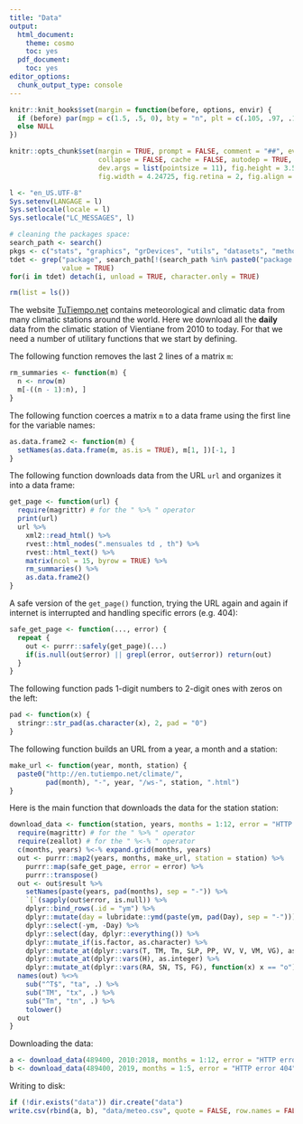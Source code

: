 ```yaml
---
title: "Data"
output:
  html_document:
    theme: cosmo
    toc: yes
  pdf_document:
    toc: yes
editor_options: 
  chunk_output_type: console
---
```


<!--
IMAGES:
Insert them with: ![alt text](image.png)
You can also resize them if needed: convert image.png -resize 50% image.png
If you want to center the image, go through HTML code:
<div style="text-align:center"><img src ="image.png"/></div>

REFERENCES:
For references: Put all the bibTeX references in the file "references.bib"
in the current folder and cite the references as @key or [@key] in the text.
Uncomment the bibliography field in the above header and put a "References"
title wherever you want to display the reference list.
-->

```r
knitr::knit_hooks$set(margin = function(before, options, envir) {
  if (before) par(mgp = c(1.5, .5, 0), bty = "n", plt = c(.105, .97, .13, .97))
  else NULL
})

knitr::opts_chunk$set(margin = TRUE, prompt = FALSE, comment = "##", eval = FALSE,
                      collapse = FALSE, cache = FALSE, autodep = TRUE,
                      dev.args = list(pointsize = 11), fig.height = 3.5,
                      fig.width = 4.24725, fig.retina = 2, fig.align = "center")

l <- "en_US.UTF-8"
Sys.setenv(LANGAGE = l)
Sys.setlocale(locale = l)
Sys.setlocale("LC_MESSAGES", l)

# cleaning the packages space:
search_path <- search()
pkgs <- c("stats", "graphics", "grDevices", "utils", "datasets", "methods", "base")
tdet <- grep("package", search_path[!(search_path %in% paste0("package:", pkgs))],
             value = TRUE)
for(i in tdet) detach(i, unload = TRUE, character.only = TRUE)

rm(list = ls())
```

The website [TuTiempo.net](https://en.tutiempo.net) contains meteorological and
climatic data from many climatic stations around the world. Here we download all
the **daily** data from the climatic station of Vientiane from 2010 to today.
For that we need a number of utilitary functions that we start by defining.

The following function removes the last 2 lines of a matrix `m`:

```r
rm_summaries <- function(m) {
  n <- nrow(m)
  m[-((n - 1):n), ]
}
```

The following function coerces a matrix `m` to a data frame using the first line
for the variable names:

```r
as.data.frame2 <- function(m) {
  setNames(as.data.frame(m, as.is = TRUE), m[1, ])[-1, ]
}
```

The following function downloads data from the URL `url` and organizes it into a
data frame:

```r
get_page <- function(url) {
  require(magrittr) # for the " %>% " operator
  print(url)
  url %>%
    xml2::read_html() %>%
    rvest::html_nodes(".mensuales td , th") %>%
    rvest::html_text() %>%
    matrix(ncol = 15, byrow = TRUE) %>%
    rm_summaries() %>%
    as.data.frame2()
}
```

A safe version of the `get_page()` function, trying the URL again and again if
internet is interrupted and handling specific errors (e.g. 404):

```r
safe_get_page <- function(..., error) {
  repeat {
    out <- purrr::safely(get_page)(...)
    if(is.null(out$error) || grepl(error, out$error)) return(out)
  }
}
```

The following function pads 1-digit numbers to 2-digit ones with zeros on the
left:

```r
pad <- function(x) {
  stringr::str_pad(as.character(x), 2, pad = "0")
}
```

The following function builds an URL from a year, a month and a station:

```r
make_url <- function(year, month, station) {
  paste0("http://en.tutiempo.net/climate/",
         pad(month), "-", year, "/ws-", station, ".html")
}
```

Here is the main function that downloads the data for the station station:

```r
download_data <- function(station, years, months = 1:12, error = "HTTP error 404") {
  require(magrittr) # for the " %>% " operator
  require(zeallot) # for the " %<-% " operator
  c(months, years) %<-% expand.grid(months, years)
  out <- purrr::map2(years, months, make_url, station = station) %>%
    purrr::map(safe_get_page, error = error) %>%
    purrr::transpose()
  out <- out$result %>%
    setNames(paste(years, pad(months), sep = "-")) %>%
    `[`(sapply(out$error, is.null)) %>%
    dplyr::bind_rows(.id = "ym") %>%
    dplyr::mutate(day = lubridate::ymd(paste(ym, pad(Day), sep = "-"))) %>%
    dplyr::select(-ym, -Day) %>%
    dplyr::select(day, dplyr::everything()) %>%
    dplyr::mutate_if(is.factor, as.character) %>%
    dplyr::mutate_at(dplyr::vars(T, TM, Tm, SLP, PP, VV, V, VM, VG), as.numeric) %>%
    dplyr::mutate_at(dplyr::vars(H), as.integer) %>%
    dplyr::mutate_at(dplyr::vars(RA, SN, TS, FG), function(x) x == "o")
  names(out) %<>%
    sub("^T$", "ta", .) %>%
    sub("TM", "tx", .) %>%
    sub("Tm", "tn", .) %>%
    tolower()
  out
}
```

Downloading the data:

```r
a <- download_data(489400, 2010:2018, months = 1:12, error = "HTTP error 404")
b <- download_data(489400, 2019, months = 1:5, error = "HTTP error 404")
```

Writing to disk:

```r
if (!dir.exists("data")) dir.create("data")
write.csv(rbind(a, b), "data/meteo.csv", quote = FALSE, row.names = FALSE)
```

